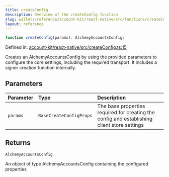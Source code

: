 ```yaml
---
title: createConfig
description: Overview of the createConfig function
slug: wallets/reference/account-kit/react-native/src/functions/createConfig
layout: reference
---
```


```ts
function createConfig(params): AlchemyAccountsConfig;
```

Defined in: [account-kit/react-native/src/createConfig.ts:15](https://github.com/alchemyplatform/aa-sdk/blob/923a52171f7246172caf350853843e6680197da9/account-kit/react-native/src/createConfig.ts#L15)

Creates an AlchemyAccountsConfig by using the provided parameters to configure the core settings, including the required transport. It includes a signer creation function internally.

## Parameters

| Parameter | Type                    | Description                                                                                 |
| :-------- | :---------------------- | :------------------------------------------------------------------------------------------ |
| `params`  | `BaseCreateConfigProps` | The base properties required for creating the config and establishing client store settings |

## Returns

`AlchemyAccountsConfig`

An object of type AlchemyAccountsConfig containing the configured properties
